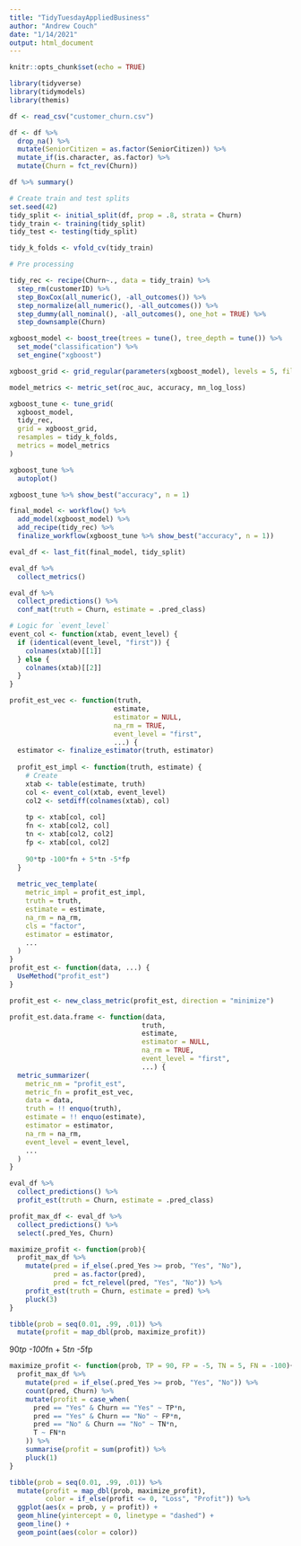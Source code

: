 ```yaml
---
title: "TidyTuesdayAppliedBusiness"
author: "Andrew Couch"
date: "1/14/2021"
output: html_document
---
```


```r
knitr::opts_chunk$set(echo = TRUE)
```

```r
library(tidyverse)
library(tidymodels)
library(themis)

df <- read_csv("customer_churn.csv")
```


```r
df <- df %>% 
  drop_na() %>% 
  mutate(SeniorCitizen = as.factor(SeniorCitizen)) %>% 
  mutate_if(is.character, as.factor) %>% 
  mutate(Churn = fct_rev(Churn))

df %>% summary()
```


```r
# Create train and test splits
set.seed(42)
tidy_split <- initial_split(df, prop = .8, strata = Churn)
tidy_train <- training(tidy_split)
tidy_test <- testing(tidy_split)

tidy_k_folds <- vfold_cv(tidy_train)
```

```r
# Pre processing

tidy_rec <- recipe(Churn~., data = tidy_train) %>% 
  step_rm(customerID) %>% 
  step_BoxCox(all_numeric(), -all_outcomes()) %>% 
  step_normalize(all_numeric(), -all_outcomes()) %>% 
  step_dummy(all_nominal(), -all_outcomes(), one_hot = TRUE) %>% 
  step_downsample(Churn)

xgboost_model <- boost_tree(trees = tune(), tree_depth = tune()) %>% 
  set_mode("classification") %>% 
  set_engine("xgboost")

xgboost_grid <- grid_regular(parameters(xgboost_model), levels = 5, filter = c(trees > 1))

model_metrics <- metric_set(roc_auc, accuracy, mn_log_loss)
```


```r
xgboost_tune <- tune_grid(
  xgboost_model,
  tidy_rec,
  grid = xgboost_grid,
  resamples = tidy_k_folds,
  metrics = model_metrics
)
```


```r
xgboost_tune %>% 
  autoplot()
```


```r
xgboost_tune %>% show_best("accuracy", n = 1)
```


```r
final_model <- workflow() %>% 
  add_model(xgboost_model) %>% 
  add_recipe(tidy_rec) %>% 
  finalize_workflow(xgboost_tune %>% show_best("accuracy", n = 1))
```

```r
eval_df <- last_fit(final_model, tidy_split)
```

```r
eval_df %>% 
  collect_metrics()
```


```r
eval_df %>% 
  collect_predictions() %>% 
  conf_mat(truth = Churn, estimate = .pred_class)
```


```r
# Logic for `event_level`
event_col <- function(xtab, event_level) {
  if (identical(event_level, "first")) {
    colnames(xtab)[[1]]
  } else {
    colnames(xtab)[[2]]
  }
}

profit_est_vec <- function(truth, 
                          estimate, 
                          estimator = NULL, 
                          na_rm = TRUE, 
                          event_level = "first",
                          ...) {
  estimator <- finalize_estimator(truth, estimator)
  
  profit_est_impl <- function(truth, estimate) {
    # Create 
    xtab <- table(estimate, truth)
    col <- event_col(xtab, event_level)
    col2 <- setdiff(colnames(xtab), col)
    
    tp <- xtab[col, col]
    fn <- xtab[col2, col]
    tn <- xtab[col2, col2]
    fp <- xtab[col, col2]
    
    90*tp -100*fn + 5*tn -5*fp
  }
  
  metric_vec_template(
    metric_impl = profit_est_impl,
    truth = truth,
    estimate = estimate,
    na_rm = na_rm,
    cls = "factor",
    estimator = estimator,
    ...
  )
}
profit_est <- function(data, ...) {
  UseMethod("profit_est")
}

profit_est <- new_class_metric(profit_est, direction = "minimize")

profit_est.data.frame <- function(data, 
                                 truth, 
                                 estimate, 
                                 estimator = NULL, 
                                 na_rm = TRUE, 
                                 event_level = "first",
                                 ...) {
  metric_summarizer(
    metric_nm = "profit_est",
    metric_fn = profit_est_vec,
    data = data,
    truth = !! enquo(truth),
    estimate = !! enquo(estimate), 
    estimator = estimator,
    na_rm = na_rm,
    event_level = event_level,
    ...
  )
}
```

```r
eval_df %>% 
  collect_predictions() %>% 
  profit_est(truth = Churn, estimate = .pred_class)
```


```r
profit_max_df <- eval_df %>% 
  collect_predictions() %>% 
  select(.pred_Yes, Churn)
```

```r
maximize_profit <- function(prob){
  profit_max_df %>% 
    mutate(pred = if_else(.pred_Yes >= prob, "Yes", "No"),
           pred = as.factor(pred),
           pred = fct_relevel(pred, "Yes", "No")) %>% 
    profit_est(truth = Churn, estimate = pred) %>% 
    pluck(3)
}

tibble(prob = seq(0.01, .99, .01)) %>% 
  mutate(profit = map_dbl(prob, maximize_profit))
```

90*tp -100*fn + 5*tn -5*fp
```r
maximize_profit <- function(prob, TP = 90, FP = -5, TN = 5, FN = -100){
  profit_max_df %>% 
    mutate(pred = if_else(.pred_Yes >= prob, "Yes", "No")) %>% 
    count(pred, Churn) %>% 
    mutate(profit = case_when(
      pred == "Yes" & Churn == "Yes" ~ TP*n,
      pred == "Yes" & Churn == "No" ~ FP*n,
      pred == "No" & Churn == "No" ~ TN*n,
      T ~ FN*n
    )) %>% 
    summarise(profit = sum(profit)) %>% 
    pluck(1)
}

tibble(prob = seq(0.01, .99, .01)) %>% 
  mutate(profit = map_dbl(prob, maximize_profit),
         color = if_else(profit <= 0, "Loss", "Profit")) %>% 
  ggplot(aes(x = prob, y = profit)) +
  geom_hline(yintercept = 0, linetype = "dashed") + 
  geom_line() + 
  geom_point(aes(color = color)) 
```









